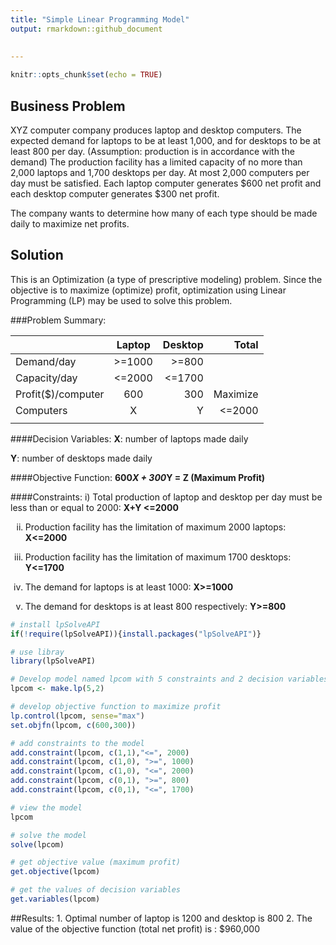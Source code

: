 ```yaml
---
title: "Simple Linear Programming Model"
output: rmarkdown::github_document
    
  
---
```


```r
knitr::opts_chunk$set(echo = TRUE)
```

## Business Problem

XYZ computer company produces laptop and desktop computers. The expected demand for laptops to be at least 1,000, and for desktops to be at least 800 per day. (Assumption: production is in accordance with the demand) The production facility has a limited capacity of no more than 2,000 laptops and 1,700 desktops per day. At most 2,000 computers per day must be satisfied. Each laptop computer generates $600 net profit and each desktop computer generates $300 net profit.

The company wants to determine how many of each type should be made daily to maximize net profits.

## Solution

This is an Optimization (a type of prescriptive modeling) problem. Since the objective is to maximize (optimize) profit, optimization using Linear Programming (LP) may be used to solve this problem.

###Problem Summary:

|                    | Laptop     | Desktop  | Total   |
| ------------------ |:----------:| --------:| -------:|
| Demand/day         | >=1000     | >=800    |         |
| Capacity/day       | <=2000     | <=1700   |         |
| Profit($)/computer | 600        |   300    | Maximize|
| Computers          |    X       |   Y      | <=2000  |
|                    |            |          |         |


####Decision Variables:
**X**: number of laptops made daily

**Y**: number of desktops made daily



####Objective Function:
**600*X + 300*Y = Z (Maximum Profit)**



####Constraints:
i) Total production of laptop and desktop per day must be less than or equal to 2000: **X+Y <=2000**

ii) Production facility has the limitation of maximum 2000 laptops: **X<=2000**

iii) Production facility has the limitation of maximum 1700 desktops: **Y<=1700**

iv) The demand for laptops is at least 1000: **X>=1000**

v) The demand for desktops is at least 800 respectively: **Y>=800**



```r
# install lpSolveAPI
if(!require(lpSolveAPI)){install.packages("lpSolveAPI")}

# use libray
library(lpSolveAPI)

# Develop model named lpcom with 5 constraints and 2 decision variables
lpcom <- make.lp(5,2)

# develop objective function to maximize profit
lp.control(lpcom, sense="max")
set.objfn(lpcom, c(600,300))

# add constraints to the model
add.constraint(lpcom, c(1,1),"<=", 2000)
add.constraint(lpcom, c(1,0), ">=", 1000)
add.constraint(lpcom, c(1,0), "<=", 2000)
add.constraint(lpcom, c(0,1), ">=", 800)
add.constraint(lpcom, c(0,1), "<=", 1700)

# view the model
lpcom

# solve the model
solve(lpcom)

# get objective value (maximum profit)
get.objective(lpcom)

# get the values of decision variables
get.variables(lpcom)

```


##Results:
1. Optimal number of laptop is 1200 and desktop is 800
2. The value of the objective function (total net profit) is : $960,000

